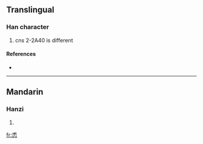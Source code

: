 ==Translingual==

===Han character===
{{Han char|rn=61|rad=心|as=05|sn=9|four=|canj=戈木心 (IDP)}}

# cns 2-2A40 is different

====References====
* {{Han ref|kx=0383.110|dkj=10506|dj=0712.220|hdz=42279.080|uh=6038|ud=24632}}

----

==Mandarin==

===Hanzi===
{{cmn-hanzi|pin=[[xī]] ([[xi1]])|wg=hsi<sup>1</sup>}}

# {{defn|Mandarin}}

[[fr:怸]]